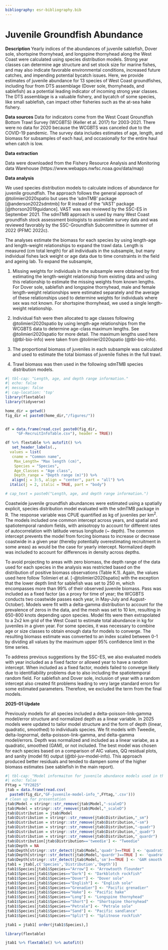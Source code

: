 ```yaml
---
bibliography: esr-bibliography.bib
---
```


# Juvenile Groundfish Abundance

**Description** Yearly indices of the abundances of juvenile sablefish, Dover sole, shortspine thornyhead, and longspine thornyhead along the West Coast were calculated using species distribution models. Strong year classes can determine age structure and set stock size for marine fishes, and may also indicate favorable environmental conditions, increased future catches, and impending potential bycatch issues. Here, we provide estimates of juvenile abundance for 13 species of West Coast groundfishes, including four from DTS assemblage (Dover sole, thornyheads, and sablefish) as a potential leading indicator of incoming strong year classes. The DTS assemblage is a valuable fishery, and bycatch of some species, like small sablefish, can impact other fisheries such as the at-sea hake fishery.

**Data sources** Data for indicators come from the West Coast Groundfish Bottom Trawl Survey (WCGBTS) (Keller et al. 2017) for 2003-2021. There were no data for 2020 because the WCGBTS was canceled due to the COVID-19 pandemic. The survey data includes estimates of age, length, and biomass for subsamples of each haul, and occasionally for the entire haul when catch is low.

**Data extraction**

Data were downloaded from the Fishery Resource Analysis and Monitoring data Warehouse (https://www.webapps.nwfsc.noaa.gov/data/map)

**Data analysis**

We used species distribution models to calculate indices of abundance for juvenile groundfish. The approach follows the general approach of @tolimieri2020spatio but uses the 'sdmTMB' package [@anderson2022sdmtmb] for R instead of the 'VAST' package [@thorson2019guidance]. VAST was was reviewed by the SSC-ES in September 2021. The sdmTMB approach is used by many West Coast groundfish stock assessment biologists to assimilate survey data and was reviewed favorably by the SSC-Groundfish Subcommittee in summer of 2022 (PFMC 2022c).

The analyses estimate the biomass for each species by using length-age and length-weight relationships to expand the trawl data. Length is measured (cm total length) for all individuals in the subsample, but many individual fishes lack weight or age data due to time constraints in the field and ageing lab. To expand the subsample,

1.  Missing weights for individuals in the subsample were obtained by first estimating the length-weight relationship from existing data and using this relationship to estimate the missing weights from known lengths. For Dover sole, sablefish and longspine thornyhead, male and female length-weight relationships were estimated separately and the average of these relationships used to determine weights for individuals where sex was not known. For shortspine thornyhead, we used a single length-weight relationship.

2.  Individual fish were then allocated to age classes following @tolimieri2020spatio by using length-age relationships from the WCGBTS data to determine age-class maximum lengths. See @tolimieri2020spatio for more detail. The maximum lengths used here (@tbl-bio-info) were taken from @tolimieri2020spatio (@tbl-bio-info).

3.  The proportional biomass of juveniles in each subsample was calculated and used to estimate the total biomass of juvenile fishes in the full trawl.

4.  Trawl biomass was then used in the following sdmTMB species distribution models.

```r
#| tbl-cap: "Length, age, and depth range information."
#| echo: false
#| message: false
#| cap-location: 'top'
library(flextable)
library(tidyverse)

home_dir = getwd()
fig_dir =( paste0(home_dir,"/figures/"))


df = data.frame(read.csv( paste0(fig_dir, 
     "GF-RecruitInfoTable.csv"), header = TRUE))

df %>% flextable %>% autofit() %>%
   set_header_labels(.,
  values = list(
   cname = "Common name",
    Max_Length= "Max length (cm)",
    Species = "Species",
    Age_Classes = "Age class",
    Depth_range = "Depth range (m)")) %>%
   align(j = 3:5, align = "center", part = "all") %>%
  italic(j = 2, italic = TRUE, part = "body")

# cap_text = paste0("Length, age, and depth range information.")

```

Coastwide juvenile groundfish abundances were estimated using a spatially explicit, species distribution model evaluated with the sdmTMB package in R. The response variable was CPUE quantified as kg of juveniles per km^2^. The models included one common intercept across years, and spatial and spatiotemporal random fields, with anisotropy to account for different rates of autocorrelation with latitude versus longitude (\~ depth). The common intercept prevents the model from forcing biomass to increase or decrease coastwide in a given year (thereby potentially overestimating recruitment in some areas) as would be the case for yearly intercept. Normalized depth was included to account for differences in density across depths.

To avoid projecting to areas with zero biomass, the depth range of the data used for each species in the analysis was restricted based on the distribution of positive biomass observations (Table K.1). Again, the values used here follow Tolimieri et al. [-@tolimieri2020spatio] with the exception that the lower depth limit for sablefish was set to 250 m, which encompasses more than 99% of their observed juvenile biomass. Pass was included as a fixed factor (as a proxy for time of year; the WCGBTS conducts two coastwide passes each year, in May-July and August-October). Models were fit with a delta-gamma distribution to account for the prevalence of zeros in the data, and the mesh was set to 10 km, resulting in 650-800 knots depending upon species. Model fits were then extrapolated to a 2x2 km grid of the West Coast to estimate total abundance in kg for juveniles in a given year. For some species, it was necessary to combine age or size classes to obtain enough data for models to converge. The resulting biomass estimate was converted to an index scaled between 0-1 by dividing all values by the maximum upper 95% confidence limit in the time series.

To address previous suggestions by the SSC-ES, we also evaluated models with year included as a fixed factor or allowed year to have a random intercept. When included as a fixed factor, models failed to converge likely due to identifiability problems due to also including the spatiotemporal random field. For sablefish and Dover sole, inclusion of year with a random intercept also created fit problems leading to very large standard errors for some estimated parameters. Therefore, we excluded the term from the final models.

**2025-01 Update**

Previously models for all species included a delta-poisson-link-gamma model/error structure and normalized depth as a linear variable. In 2025 models were updated to tailor model structure and the form of depth (linear, quadratic, smoothed) to individuals species. We fit models with Tweedie, delta-lognormal, delta-poisson-link-gamma, and delta-gamma model/errors. Depth was normalized and included as a linear variabe, as a quadratic, smoothed (GAM), or not included. The best model was chosen for each species based on a comparison of AIC values, QQ residual plots, and sanity (model fit) output (@tbl-juv-model-info). This approach produced better residuals and tended to dampen some of the higher biomass estimates (see sablefish in the main report).

```r
#| tbl-cap: "Model informaiton for juvenile abundance models used in the FY2025 report."
#| echo: false
FYtag = "FY2025"
jtab = data.frame(read.csv( 
  paste0(fig_dir,"GF-juvenile-model-info_",FYtag,'.csv')))
# clean up for presentation
jtab$Model = stringr::str_remove(jtab$Model,"-scaleD")
jtab$Model = stringr::str_remove(jtab$Model,"_scaleD")
jtab$Distribution = jtab$Model
jtab$Distribution = stringr::str_remove(jtab$Distribution,"_sm")
jtab$Distribution = stringr::str_remove(jtab$Distribution,"-sm")
jtab$Distribution = stringr::str_remove(jtab$Distribution,"-quadr")
jtab$Distribution = stringr::str_remove(jtab$Distribution,"_quadr")
jtab$Distribution = stringr::str_remove(jtab$Distribution,"_quardr")
jtab$Distribution[jtab$Distribution=='tweedie'] <- "Tweedie"
jtab$Depth = NA
jtab$Depth[stringr::str_detect(jtab$Model,'quadr')==TRUE ] <- 'quadratic'
jtab$Depth[stringr::str_detect(jtab$Model,'quardr')==TRUE ] <- 'quadratic'
jtab$Depth[stringr::str_detect(jtab$Model,'sm')==TRUE ] <- 'GAM smooth'
jtab1 = jtab[,c('Species','Distribution','Depth')]
jtab1$Species[jtab1$Species=="Arrow"] <- "Arrowtooth flounder"
jtab1$Species[jtab1$Species=="Dark"] <- "Darkblotch rockfish"
jtab1$Species[jtab1$Species=="Dover"] <- "Dover sole"
jtab1$Species[jtab1$Species=="English"] <- "English sole"
jtab1$Species[jtab1$Species=="Grenadier"] <- "Pacific grenadier"
jtab1$Species[jtab1$Species=="Hake"] <- "Pacific hake"
jtab1$Species[jtab1$Species=="Long"] <- "Longspine thornyhead"
jtab1$Species[jtab1$Species=="Short"] <- "Shortspine thornyhead"
jtab1$Species[jtab1$Species=="Petrale"] <- "Petrale sole"
jtab1$Species[jtab1$Species=="Sand"] <- "Pacific sandlance"
jtab1$Species[jtab1$Species=="Split"] <- "Splitnose rockfish"

jtab1 = jtab1[ order(jtab1$Species),]

library(flextable)

jtab1 %>% flextable() %>% autofit()
```
